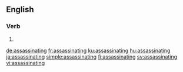 ==English==

===Verb===
{{head|en|present participle}}

# {{present participle of|assassinate|lang=en}}

[[de:assassinating]]
[[fr:assassinating]]
[[ku:assassinating]]
[[hu:assassinating]]
[[ja:assassinating]]
[[simple:assassinating]]
[[fi:assassinating]]
[[sv:assassinating]]
[[vi:assassinating]]